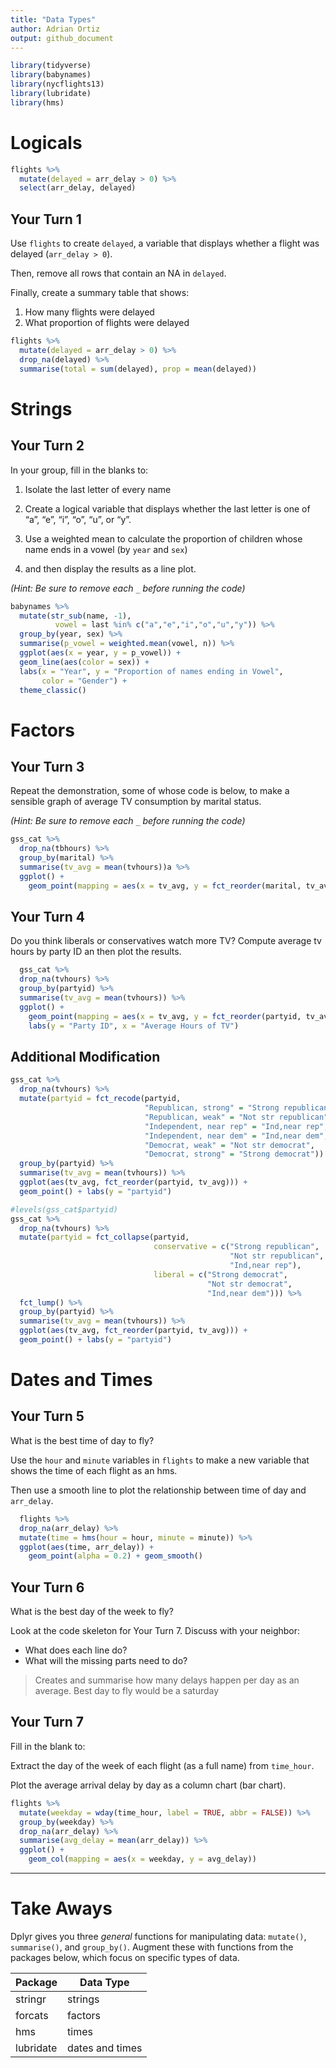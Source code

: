 ```yaml
---
title: "Data Types"
author: Adrian Ortiz
output: github_document
---
```


```r
library(tidyverse)
library(babynames)
library(nycflights13)
library(lubridate)
library(hms)
```

# Logicals

```r
flights %>% 
  mutate(delayed = arr_delay > 0) %>% 
  select(arr_delay, delayed)
```
## Your Turn 1

Use `flights` to create `delayed`, a variable that displays whether a flight was delayed (`arr_delay > 0`).

Then, remove all rows that contain an NA in `delayed`. 

Finally, create a summary table that shows:

1. How many flights were delayed  
2. What proportion of flights were delayed

```r
flights %>%
  mutate(delayed = arr_delay > 0) %>%
  drop_na(delayed) %>%
  summarise(total = sum(delayed), prop = mean(delayed))
```

# Strings

## Your Turn 2

In your group, fill in the blanks to:

1. Isolate the last letter of every name 

2. Create a logical variable that displays whether the last letter is one of "a", "e", "i", "o", "u", or "y".  

3. Use a weighted mean to calculate the proportion of children whose name ends in a vowel (by `year` and `sex`)   
4. and then display the results as a line plot.

*(Hint: Be sure to remove each `_` before running the code)*

```r
babynames %>%
  mutate(str_sub(name, -1), 
          vowel = last %in% c("a","e","i","o","u","y")) %>%
  group_by(year, sex) %>%
  summarise(p_vowel = weighted.mean(vowel, n)) %>%
  ggplot(aes(x = year, y = p_vowel)) +
  geom_line(aes(color = sex)) +
  labs(x = "Year", y = "Proportion of names ending in Vowel",
       color = "Gender") +
  theme_classic()

```

# Factors

## Your Turn 3

Repeat the demonstration, some of whose code is below, to make a sensible graph of average TV consumption by marital status.

*(Hint: Be sure to remove each `_` before running the code)*

```r
gss_cat %>%
  drop_na(tbhours) %>%
  group_by(marital) %>%
  summarise(tv_avg = mean(tvhours))a %>%
  ggplot() +
    geom_point(mapping = aes(x = tv_avg, y = fct_reorder(marital, tv_avg)))
```

## Your Turn 4

Do you think liberals or conservatives watch more TV?
Compute average tv hours by party ID an then plot the results.

```r
  gss_cat %>%
  drop_na(tvhours) %>%
  group_by(partyid) %>%
  summarise(tv_avg = mean(tvhours)) %>%
  ggplot() +
    geom_point(mapping = aes(x = tv_avg, y = fct_reorder(partyid, tv_avg))) +
    labs(y = "Party ID", x = "Average Hours of TV")
```




## Additional Modification

```r
gss_cat %>%
  drop_na(tvhours) %>%
  mutate(partyid = fct_recode(partyid,
                              "Republican, strong" = "Strong republican",
                              "Republican, weak" = "Not str republican",
                              "Independent, near rep" = "Ind,near rep",
                              "Independent, near dem" = "Ind,near dem",
                              "Democrat, weak" = "Not str democrat",
                              "Democrat, strong" = "Strong democrat")) %>% 
  group_by(partyid) %>%
  summarise(tv_avg = mean(tvhours)) %>%
  ggplot(aes(tv_avg, fct_reorder(partyid, tv_avg))) +
  geom_point() + labs(y = "partyid")
```

```r
#levels(gss_cat$partyid)
gss_cat %>%
  drop_na(tvhours) %>%
  mutate(partyid = fct_collapse(partyid,
                                conservative = c("Strong republican", 
                                                 "Not str republican", 
                                                 "Ind,near rep"),
                                liberal = c("Strong democrat", 
                                            "Not str democrat", 
                                            "Ind,near dem"))) %>% 
  fct_lump() %>% 
  group_by(partyid) %>%
  summarise(tv_avg = mean(tvhours)) %>%
  ggplot(aes(tv_avg, fct_reorder(partyid, tv_avg))) +
  geom_point() + labs(y = "partyid")
```


# Dates and Times

## Your Turn 5

What is the best time of day to fly?

Use the `hour` and `minute` variables in `flights` to make a new variable that shows the time of each flight as an hms. 

Then use a smooth line to plot the relationship between time of day and `arr_delay`.

```r
  flights %>% 
  drop_na(arr_delay) %>% 
  mutate(time = hms(hour = hour, minute = minute)) %>% 
  ggplot(aes(time, arr_delay)) + 
    geom_point(alpha = 0.2) + geom_smooth()
```

## Your Turn 6

What is the best day of the week to fly?

Look at the code skeleton for Your Turn 7. Discuss with your neighbor:

* What does each line do?
* What will the missing parts need to do?

> Creates and summarise how many delays happen per day as an average. Best day to fly would be a saturday



## Your Turn 7

Fill in the blank to:

Extract the day of the week of each flight (as a full name) from `time_hour`. 

Plot the average arrival delay by day as a column chart (bar chart).

```r
flights %>% 
  mutate(weekday = wday(time_hour, label = TRUE, abbr = FALSE)) %>% 
  group_by(weekday) %>% 
  drop_na(arr_delay) %>% 
  summarise(avg_delay = mean(arr_delay)) %>% 
  ggplot() +
    geom_col(mapping = aes(x = weekday, y = avg_delay))
```

***

# Take Aways

Dplyr gives you three _general_ functions for manipulating data: `mutate()`, `summarise()`, and `group_by()`. Augment these with functions from the packages below, which focus on specific types of data.

Package   | Data Type
--------- | --------
stringr   | strings
forcats   | factors
hms       | times
lubridate | dates and times

